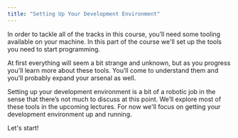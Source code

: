 ```yaml
---
title: "Setting Up Your Development Environment"
---
```


In order to tackle all of the tracks in this course, you’ll need some tooling available on your machine. In this part of the course we'll set up the tools you need to start programming.

At first everything will seem a bit strange and unknown, but as you progress you'll learn more about these tools. You’ll come to understand them and you’ll probably expand your arsenal as well.

Setting up your development environment is a bit of a robotic job in the sense that there’s not much to discuss at this point. We’ll explore most of these tools in the upcoming lectures. For now we'll focus on getting your development environment up and running.

Let's start!